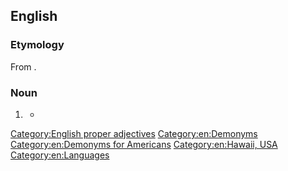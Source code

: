{{also|Hawai'ian|Hawai`ian|Hawaiian}}
==English==

===Etymology===
From {{suffix|en|Hawaiʻi|an}}.

===Noun===
{{en-noun}}

# {{lb|en|Hawaii}} {{alternative spelling of|en|Hawaiian}}
#* {{quote-book
|en
|year=2007
|last=Goldberg
|first=Jake
|author2=Joyce Hart
|chapter=Geography: The Island State
|title=Hawaiʻi
|url=https://archive.org/details/hawaii0000gold_k4y8/
|genre=[[juvenile|Juvenile]] Literature
|publisher={{w|Marshall Cavendish}}
|ISBN=978-0-7614-2349-2
|LCCN=2006010119
|OCLC=795568936
|page=19
|pageurl=https://archive.org/details/hawaii0000gold_k4y8/page/19/
|text=Today Molokaʻi is often called the Friendly Isle, possibly due to the fact that the largest population of Native Hawaiians live there. Historically, Molokaʻi has been a place for the spiritual leaders of the '''Hawaiʻian''' culture to gather.}}

[[Category:English proper adjectives]]
[[Category:en:Demonyms]]
[[Category:en:Demonyms for Americans]]
[[Category:en:Hawaii, USA]]
[[Category:en:Languages]]
